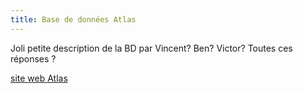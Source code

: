```yaml
---
title: Base de données Atlas
---
```


Joli petite description de la BD par Vincent? Ben? Victor? Toutes ces réponses ?

[site web Atlas](https://BiodiversiteQuebec.github.io/atlas-db/)